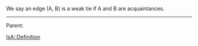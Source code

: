 We say an edge (A, B) is a weak tie if A and B are acquaintances.

-----
Parent: {{link|target=Social Networks}}

[[IsA::Definition]]